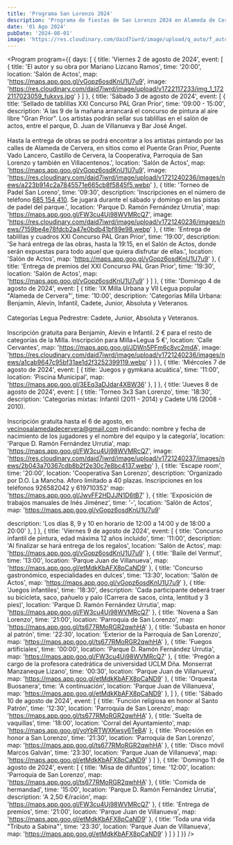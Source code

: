 ```yaml
---
title: 'Programa San Lorenzo 2024'
description: 'Programa de fiestas de San Lorenzo 2024 en Alameda de Cervera.'
date: '01 Ago 2024'
pubDate: '2024-08-01'
image: 'https://res.cloudinary.com/daid7iwrd/image/upload/q_auto/f_auto/v1721240236/images/news/974d8133003123354a2950bdb6465d04.webp'
---
```



<Program
	program={{
		days: [
{
				title: 'Viernes 2 de agosto de 2024',
				event: [
					{
						title: 'El autor y su obra por Mariano Lizcano Ramos',
						time: '20:00',
						location: 'Salón de Actos',
						map: 'https://maps.app.goo.gl/vGopz6osdKnU1U7u9',
						image:
							'https://res.cloudinary.com/daid7iwrd/image/upload/v1722117233/img_1_1722117023059_fukxvs.jpg'
}
				]
			},
			{
				title: 'Sábado 3 de agosto de 2024',
				event: [
					{
						title: 'Sellado de tablillas XXI Concurso PAL Gran Prior',
						time: '09:00 - 15:00',
						description:
							'A las 9 de la mañana arrancará el concurso de pintura al aire libre "Gran Prior". Los artistas podrán sellar sus tablillas en el salón de actos, entre el parque, D. Juan de Villanueva y Bar José Ángel.<br/><br/> Hasta la entrega de obras se podrá encontrar a los artistas pintando por las calles de Alameda de Cervera, en sitios como el Puente Gran Prior, Puente Vado Lancero, Castillo de Cervera, la Cooperativa, Parroquia de San Lorenzo y también en Villacentenos.',
						location: 'Salón de Actos',
						map: 'https://maps.app.goo.gl/vGopz6osdKnU1U7u9',
						image:
							'https://res.cloudinary.com/daid7iwrd/image/upload/v1721240236/images/news/a223b914c2a7845571e665cb8f5845f5.webp'
					},
					{
						title: 'Torneo de Padel San Loreno',
						time: '09:30',
						description:
							'Inscripciones en el número de teléfono <a class="text-primary" href="tel:685154410">685 154 410</a>. Se jugará durante el sábado y domingo en las pistas de padel del parque.',
						location: 'Parque D. Ramón Fernández Urrutia',
						map: 'https://maps.app.goo.gl/FW3cu4Uj98WVMRcQ7',
						image:
							'https://res.cloudinary.com/daid7iwrd/image/upload/v1721240236/images/news/7159be4e78fdcb2a47e0bdb41bf89e98.webp'
					},
					{
						title: 'Entrega de tablillas y cuadros XXI Concurso PAL Gran Prior',
						time: '19:00',
						description:
							'Se hará entrega de las obras, hasta la 19:15, en el Salón de Actos, donde serán expuestas para todo aquel que quiera disfrutar de ellas.',
						location: 'Salón de Actos',
						map: 'https://maps.app.goo.gl/vGopz6osdKnU1U7u9'
					},
{
						title: 'Entrega de premios del XXI Concurso PAL Gran Prior',
						time: '19:30',
						location: 'Salón de Actos',
						map: 'https://maps.app.goo.gl/vGopz6osdKnU1U7u9'
					}
				]
			},
			{
				title: 'Domingo 4 de agosto de 2024',
				event: [
					{
						title: 'IX Milla Urbana y VII Legua popular "Alameda de Cervera"',
						time: '10:00',
						description:
							'Categorías Milla Urbana: Benjamín, Alevín, Infantil, Cadete, Junior, Absoluta y Veteranos. <br/><br/>Categorías Legua Pedrestre: Cadete, Junior, Absoluta y Veteranos.<br/><br/> Inscripción gratuita para Benjamín, Alevín e Infantil. 2 € para el resto de categorías de la Milla. Inscripción para Milla+Legua 5 €',
						location: 'Calle Cervantes',
						map: 'https://maps.app.goo.gl/JDWn5PFm6c8vc2mdA',
						image:
							'https://res.cloudinary.com/daid7iwrd/image/upload/v1721240236/images/news/a1cab9647c95bf31ae1d2f3252399119.webp'
					}
				]
			},
	{
				title: 'Miércoles 7 de agosto de 2024',
				event: [
					{
						title: 'Juegos y gymkana acuática',
						time: '11:00',
						location: 'Piscina Municipal',
						map: 'https://maps.app.goo.gl/3EEq3aDJdar4XBW36'
					},
				]
			},
			{
				title: 'Jueves 8 de agosto de 2024',
				event: [
					{
						title: 'Torneo 3x3 San Lorenzo',
						time: '18:30',
						description:
							'Categorías mixtas: Infantil (2011 - 2014) y Cadete U16 (2008 - 2010).<br/><br/>Inscripción gratuita hasta el 6 de agosto, en <a class="text-primary" href="mailto:vecinosalamedadecervera@gmail.com">vecinosalamedadecervera@gmail.com</a> indicando: nombre y fecha de nacimiento de los jugadores y el nombre del equipo y la categoría',
						location: 'Parque D. Ramón Fernández Urrutia',
						map: 'https://maps.app.goo.gl/FW3cu4Uj98WVMRcQ7',
						image:
							'https://res.cloudinary.com/daid7iwrd/image/upload/v1721240237/images/news/2b043a70367cdb8b2f2e30c7e8bc4137.webp'
					},
					{
						title: 'Escape room',
						time: '20:00',
						location: 'Cooperativa San Lorenzo',
description: 'Organizado por D.O. La Mancha. Aforo limitado a 40 plazas. Inscripciones en los teléfonos 926582042 y 619710352'
						map: 'https://maps.app.goo.gl/JwvFF2HDJJN1D6tB7'
					},
{
						title: 'Exposición de trabajos manuales de Inés Jiménez',
						time: '-',
						location: 'Salón de Actos',
						map: 'https://maps.app.goo.gl/vGopz6osdKnU1U7u9'
					
description: 'Los días 8, 9 y 10 en horario de 12:00 a 14:00 y de 18:00 a 20:00'
      },
				]
			},
			{
				title: 'Viernes 9 de agosto de 2024',
				event: [
					{
						title: 'Concurso infantil de pintura, edad máxima 12 años incluido',
						time: '11:00',
						description: 'Al finalizar se hará entrega de los regalos',
						location: 'Salón de Actos',
						map: 'https://maps.app.goo.gl/vGopz6osdKnU1U7u9'
					},
					{
						title: 'Baile del Vermut',
						time: '13:00',
						location: 'Parque Juan de Villanueva',
						map: 'https://maps.app.goo.gl/etMdkKbAFX8pCaND9'
					},
					{
						title: 'Concurso gastronómico, especialidades en dulces',
						time: '13:30',
						location: 'Salón de Actos',
						map: 'https://maps.app.goo.gl/vGopz6osdKnU1U7u9'
					},
					{
						title: 'Juegos infantiles',
						time: '18:30',
						description:
							'Cada participante deberá traer su bicicleta, saco, pañuelo y palo (Carrera de sacos, cinta, lentitud y 3 pies)',
						location: 'Parque D. Ramón Fernández Urrutia',
						map: 'https://maps.app.goo.gl/FW3cu4Uj98WVMRcQ7'
					},
					{
						title: 'Novena a San Lorenzo',
						time: '21:00',
						location: 'Parroquia de San Lorenzo',
						map: 'https://maps.app.goo.gl/ts677RMoRGR2qwhHA'
					},
					{
						title: 'Subasta en honor al patrón',
						time: '22:30',
						location: 'Exterior de la Parroquia de San Lorenzo',
						map: 'https://maps.app.goo.gl/ts677RMoRGR2qwhHA'
					},
{
						title: 'Fuegos artificiales',
						time: '00:00',
						location: 'Parque D. Ramón Fernández Urrutia',
						map: 'https://maps.app.goo.gl/FW3cu4Uj98WVMRcQ7'
					},
{
						title: 'Pregón a cargo de la profesora catedrática de universidad UCLM Dña. Monserrat Manzaneque Lizano',
						time: '00:30',
						location: 'Parque Juan de Villanueva',
						map: 'https://maps.app.goo.gl/etMdkKbAFX8pCaND9'
					},
{
						title: 'Orquesta Buosanera',
						time: 'A continuación',
						location: 'Parque Juan de Villanueva',
						map: 'https://maps.app.goo.gl/etMdkKbAFX8pCaND9'
					},
				]
			},
			{
				title: 'Sábado 10 de agosto de 2024',
				event: [
					{
						title: 'Función religiosa en honor al Santo Patrón',
						time: '12:30',
						location: 'Parroquia de San Lorenzo',
						map: 'https://maps.app.goo.gl/ts677RMoRGR2qwhHA'
					},
					{
						title: 'Suelta de vaquillas',
						time: '18:00',
						location: 'Corral del Ayuntamiento',
						map: 'https://maps.app.goo.gl/yoYbRTWXKwsy6TeBA'
					},
					{
						title: 'Procesión en honor a San Lorenzo',
						time: '21:30',
						location: 'Parroquia de San Lorenzo',
						map: 'https://maps.app.goo.gl/ts677RMoRGR2qwhHA'
					},
					{
						title: 'Disco móvil Marcos Galván',
						time: '23:30',
						location: 'Parque Juan de Villanueva',
						map: 'https://maps.app.goo.gl/etMdkKbAFX8pCaND9'
					}
				]
			},
			{
				title: 'Domingo 11 de agosto de 2024',
				event: [
					{
						title: 'Misa de difuntos',
						time: '12:00',
						location: 'Parroquia de San Lorenzo',
						map: 'https://maps.app.goo.gl/ts677RMoRGR2qwhHA'
					},
					{
						title: 'Comida de hermandad',
						time: '15:00',
						location: 'Parque D. Ramón Fernández Urrutia',
						description: 'A 2,50 €/racíón',
						map: 'https://maps.app.goo.gl/FW3cu4Uj98WVMRcQ7'
					},
					{
						title: 'Entrega de premios',
						time: '21:00',
						location: 'Parque Juan de Villanueva',
						map: 'https://maps.app.goo.gl/etMdkKbAFX8pCaND9'
					},
	{
						title: 'Toda una vida "Tributo a Sabina"',
						time: '23:30',
						location: 'Parque Juan de Villanueva',
						map: 'https://maps.app.goo.gl/etMdkKbAFX8pCaND9'
					}
				]
			}
		]
	}}
/>
